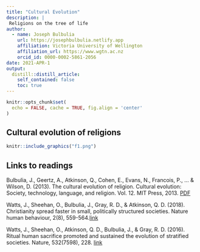 ```yaml
---
title: "Cultural Evolution"
description: |
 Religions on the tree of life
author:
  - name: Joseph Bulbulia
    url: https://josephbulbulia.netlify.app
    affiliation: Victoria University of Wellington
    affiliation_url: https://www.wgtn.ac.nz
    orcid_id: 0000-0002-5861-2056
date: 2021-APR-1
output:
  distill::distill_article:
    self_contained: false
    toc: true
---
```




```r
knitr::opts_chunk$set(
  echo = FALSE, cache = TRUE, fig.align = 'center'
)
```

## Cultural evolution of religions



```r
knitr::include_graphics("f1.png")
```

## Links to readings


Bulbulia, J., Geertz, A., Atkinson, Q., Cohen, E., Evans, N., Francois, P., ... & Wilson, D. (2013). The cultural evolution of religion. Cultural evolution: Society, technology, language, and religion. Vol. 12. MIT Press, 2013. [PDF](https://www.dropbox.com/s/l3u5pxeam6f79xf/Bulbulia-etal-2013_The-Cultural-Evolution-of-Religion.pdf?dl=0)

Watts, J., Sheehan, O., Bulbulia, J., Gray, R. D., & Atkinson, Q. D. (2018). Christianity spread faster in small, politically structured societies. Nature human behaviour, 2(8), 559-564.[link](https://www.nature.com/articles/s41562-018-0379-3)

Watts, J., Sheehan, O., Atkinson, Q. D., Bulbulia, J., & Gray, R. D. (2016). Ritual human sacrifice promoted and sustained the evolution of stratified societies. Nature, 532(7598), 228. [link](https://www.nature.com/articles/nature17159)


